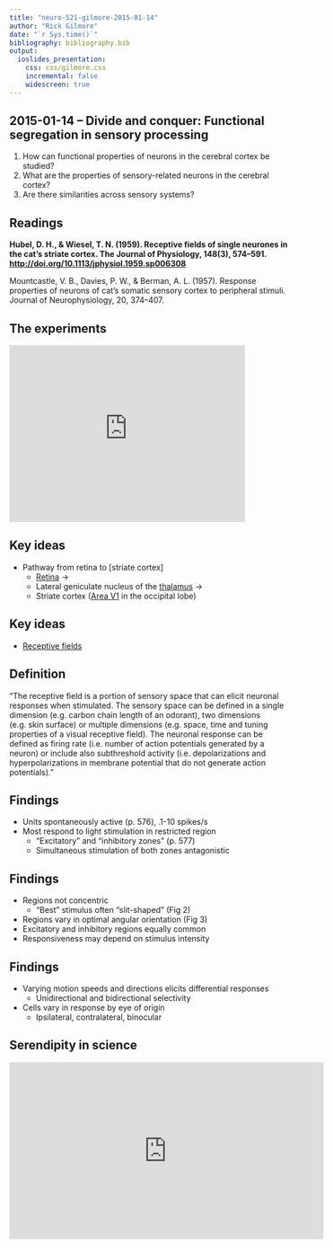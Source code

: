 ```yaml
---
title: "neuro-521-gilmore-2015-01-14"
author: "Rick Gilmore"
date: "`r Sys.time()`"
bibliography: bibliography.bib
output:
  ioslides_presentation:
    css: css/gilmore.css
    incremental: false
    widescreen: true
---
```


## 2015-01-14 -- Divide and conquer: Functional segregation in sensory processing

1. How can functional properties of neurons in the cerebral cortex be studied?
2. What are the properties of sensory-related neurons in the cerebral cortex?
3. Are there similarities across sensory systems?

## Readings

**Hubel, D. H., & Wiesel, T. N. (1959). Receptive fields of single neurones in the cat’s striate cortex. The Journal of Physiology, 148(3), 574–591. <http://doi.org/10.1113/jphysiol.1959.sp006308>**

Mountcastle, V. B., Davies, P. W., & Berman, A. L. (1957). Response properties of neurons of cat’s somatic sensory cortex to peripheral stimuli. Journal of Neurophysiology, 20, 374–407.

## The experiments

<iframe width="420" height="315" src="https://www.youtube.com/embed/KE952yueVLA" frameborder="0" allowfullscreen></iframe>

## Key ideas

- Pathway from retina to [striate cortex]
    - [Retina](http://www.scholarpedia.org/article/Retina) ->
    - Lateral geniculate nucleus of the [thalamus](http://www.scholarpedia.org/article/Thalamus) ->
    - Striate cortex ([Area V1](http://www.scholarpedia.org/article/Area_V1) in the occipital lobe)
    
## Key ideas

- [Receptive fields](http://www.scholarpedia.org/article/Receptive_field)

##  Definition

"The receptive field is a portion of sensory space that can elicit neuronal responses when stimulated. The sensory space can be defined in a single dimension (e.g. carbon chain length of an odorant), two dimensions (e.g. skin surface) or multiple dimensions (e.g. space, time and tuning properties of a visual receptive field). The neuronal response can be defined as firing rate (i.e. number of action potentials generated by a neuron) or include also subthreshold activity (i.e. depolarizations and hyperpolarizations in membrane potential that do not generate action potentials)."
    
## Findings

- Units spontaneously active (p. 576), .1-10 spikes/s
- Most respond to light stimulation in restricted region
    - "Excitatory" and "inhibitory zones" (p. 577)
    - Simultaneous stimulation of both zones antagonistic

## Findings

- Regions not concentric
    - "Best" stimulus often "slit-shaped" (Fig 2)
- Regions vary in optimal angular orientation (Fig 3)
- Excitatory and inhibitory regions equally common
- Responsiveness may depend on stimulus intensity

## Findings

- Varying motion speeds and directions elicits differential responses
    - Unidirectional and bidirectional selectivity
- Cells vary in response by eye of origin
    - Ipsilateral, contralateral, binocular
    
## Serendipity in science

<iframe width="560" height="315" src="https://www.youtube.com/embed/IOHayh06LJ4" frameborder="0" allowfullscreen></iframe>